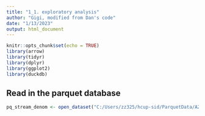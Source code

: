 ---
title: "1_1. exploratory analysis"
author: "Gigi, modified from Dan's code"
date: "1/13/2023"
output: html_document
---

```{r setup, include=FALSE}
knitr::opts_chunk$set(echo = TRUE)
library(arrow)
library(tidyr)
library(dplyr)
library(ggplot2)
library(duckdb)
```

## Read in the parquet database

```{r} 
pq_stream_denom <- open_dataset("C:/Users/zz325/hcup-sid/ParquetData/AZ", format = "parquet")
```

```{r}

```


